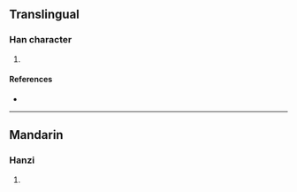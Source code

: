 {{character info/new}}
==Translingual==

===Han character===
{{Han char|rn=86|rad=火|as=08|sn=12|four=|canj=FHWJ|ids=⿰火卑}}

# {{defn|Han|sort=火08}}

====References====
* {{Han ref|kx=0675.150|dkj=19151|hdz=32209.160|uh=7137|ud=28983}}

----

==Mandarin==

===Hanzi===
{{cmn-hanzi|pin=[[pí]] ([[pi2]])|wg=p'i<sup>2</sup>}}

# {{defn|lang=cmn|sort=火08}}
